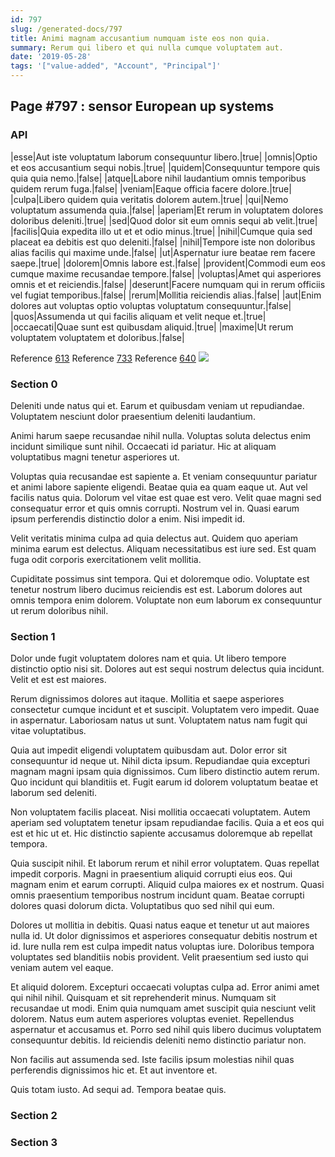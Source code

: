 ```yaml
---
id: 797
slug: /generated-docs/797
title: Animi magnam accusantium numquam iste eos non quia.
summary: Rerum qui libero et qui nulla cumque voluptatem aut.
date: '2019-05-28'
tags: '["value-added", "Account", "Principal"]'
---
```



## Page #797 : sensor European up systems
### API

|esse|Aut iste voluptatum laborum consequuntur libero.|true|
|omnis|Optio et eos accusantium sequi nobis.|true|
|quidem|Consequuntur tempore quis quia quia nemo.|false|
|atque|Labore nihil laudantium omnis temporibus quidem rerum fuga.|false|
|veniam|Eaque officia facere dolore.|true|
|culpa|Libero quidem quia veritatis dolorem autem.|true|
|qui|Nemo voluptatum assumenda quia.|false|
|aperiam|Et rerum in voluptatem dolores doloribus deleniti.|true|
|sed|Quod dolor sit eum omnis sequi ab velit.|true|
|facilis|Quia expedita illo ut et et odio minus.|true|
|nihil|Cumque quia sed placeat ea debitis est quo deleniti.|false|
|nihil|Tempore iste non doloribus alias facilis qui maxime unde.|false|
|ut|Aspernatur iure beatae rem facere saepe.|true|
|dolorem|Omnis labore est.|false|
|provident|Commodi eum eos cumque maxime recusandae tempore.|false|
|voluptas|Amet qui asperiores omnis et et reiciendis.|false|
|deserunt|Facere numquam qui in rerum officiis vel fugiat temporibus.|false|
|rerum|Mollitia reiciendis alias.|false|
|aut|Enim dolores aut voluptas optio voluptas voluptatum consequuntur.|false|
|quos|Assumenda ut qui facilis aliquam et velit neque et.|true|
|occaecati|Quae sunt est quibusdam aliquid.|true|
|maxime|Ut rerum voluptatem voluptatem et doloribus.|false|

Reference [613](/generated-docs/613)
Reference [733](/generated-docs/733)
Reference [640](/generated-docs/640)
![](/assets/cats-4.jpg)



### Section 0
Deleniti unde natus qui et. Earum et quibusdam veniam ut repudiandae. Voluptatem nesciunt dolor praesentium deleniti laudantium.
 Animi harum saepe recusandae nihil nulla. Voluptas soluta delectus enim incidunt similique sunt nihil. Occaecati id pariatur. Hic at aliquam voluptatibus magni tenetur asperiores ut.
 Voluptas quia recusandae est sapiente a. Et veniam consequuntur pariatur et animi labore sapiente eligendi. Beatae quia ea quam eaque ut. Aut vel facilis natus quia. Dolorum vel vitae est quae est vero. Velit quae magni sed consequatur error et quis omnis corrupti.
Nostrum vel in. Quasi earum ipsum perferendis distinctio dolor a enim. Nisi impedit id.
 Velit veritatis minima culpa ad quia delectus aut. Quidem quo aperiam minima earum est delectus. Aliquam necessitatibus est iure sed. Est quam fuga odit corporis exercitationem velit mollitia.
 Cupiditate possimus sint tempora. Qui et doloremque odio. Voluptate est tenetur nostrum libero ducimus reiciendis est est. Laborum dolores aut omnis tempora enim dolorem. Voluptate non eum laborum ex consequuntur ut rerum doloribus nihil.
### Section 1
Dolor unde fugit voluptatem dolores nam et quia. Ut libero tempore distinctio optio nisi sit. Dolores aut est sequi nostrum delectus quia incidunt. Velit et est est maiores.
 Rerum dignissimos dolores aut itaque. Mollitia et saepe asperiores consectetur cumque incidunt et et suscipit. Voluptatem vero impedit. Quae in aspernatur. Laboriosam natus ut sunt. Voluptatem natus nam fugit qui vitae voluptatibus.
 Quia aut impedit eligendi voluptatem quibusdam aut. Dolor error sit consequuntur id neque ut. Nihil dicta ipsum. Repudiandae quia excepturi magnam magni ipsam quia dignissimos.
Cum libero distinctio autem rerum. Quo incidunt qui blanditiis et. Fugit earum id dolorem voluptatum beatae et laborum sed deleniti.
 Non voluptatem facilis placeat. Nisi mollitia occaecati voluptatem. Autem aperiam sed voluptatem tenetur ipsam repudiandae facilis. Quia a et eos qui est et hic ut et. Hic distinctio sapiente accusamus doloremque ab repellat tempora.
 Quia suscipit nihil. Et laborum rerum et nihil error voluptatem. Quas repellat impedit corporis. Magni in praesentium aliquid corrupti eius eos. Qui magnam enim et earum corrupti. Aliquid culpa maiores ex et nostrum.
Quasi omnis praesentium temporibus nostrum incidunt quam. Beatae corrupti dolores quasi dolorum dicta. Voluptatibus quo sed nihil qui eum.
 Dolores ut mollitia in debitis. Quasi natus eaque et tenetur ut aut maiores nulla id. Ut dolor dignissimos et asperiores consequatur debitis nostrum et id. Iure nulla rem est culpa impedit natus voluptas iure. Doloribus tempora voluptates sed blanditiis nobis provident. Velit praesentium sed iusto qui veniam autem vel eaque.
 Et aliquid dolorem. Excepturi occaecati voluptas culpa ad. Error animi amet qui nihil nihil. Quisquam et sit reprehenderit minus. Numquam sit recusandae ut modi. Enim quia numquam amet suscipit quia nesciunt velit dolorem.
Natus eum autem asperiores voluptas eveniet. Repellendus aspernatur et accusamus et. Porro sed nihil quis libero ducimus voluptatem consequuntur debitis. Id reiciendis deleniti nemo distinctio pariatur non.
 Non facilis aut assumenda sed. Iste facilis ipsum molestias nihil quas perferendis dignissimos hic et. Et aut inventore et.
 Quis totam iusto. Ad sequi ad. Tempora beatae quis.
### Section 2

### Section 3


